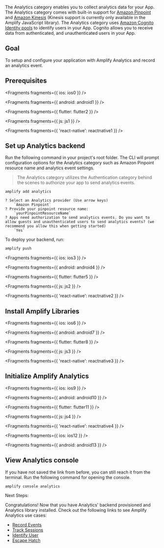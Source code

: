 The Analytics category enables you to collect analytics data for your App. The Analytics category comes with built-in support for [Amazon Pinpoint](https://aws.amazon.com/pinpoint) and [Amazon Kinesis](https://aws.amazon.com/kinesis) (Kinesis support is currently only available in the Amplify JavaScript library). The Analytics category uses [Amazon Cognito Identity pools](https://docs.aws.amazon.com/cognito/latest/developerguide/identity-pools.html) to identify users in your App. Cognito allows you to receive data from authenticated, and unauthenticated users in your App.

## Goal

To setup and configure your application with Amplify Analytics and record an analytics event.

## Prerequisites


<Fragments fragments={{ ios: ios0 }} />


<Fragments fragments={{ android: android1 }} />


<Fragments fragments={{ flutter: flutter2 }} />


<Fragments fragments={{ js: js1 }} />


<Fragments fragments={{ 'react-native': reactnative1 }} />

## Set up Analytics backend

Run the following command in your project's root folder. The CLI will prompt configuration options for the Analytics category such as Amazon Pinpoint resource name and analytics event settings.

> The Analytics category utilizes the Authentication category behind the scenes to authorize your app to send analytics events.

```bash
amplify add analytics
```

```console
? Select an Analytics provider (Use arrow keys)
    `Amazon Pinpoint`
? Provide your pinpoint resource name:
    `yourPinpointResourceName`
? Apps need authorization to send analytics events. Do you want to allow guests and unauthenticated users to send analytics events? (we recommend you allow this when getting started)
    `Yes`
```

To deploy your backend, run:

```bash
amplify push
```


<Fragments fragments={{ ios: ios3 }} />


<Fragments fragments={{ android: android4 }} />


<Fragments fragments={{ flutter: flutter5 }} />


<Fragments fragments={{ js: js2 }} />


<Fragments fragments={{ 'react-native': reactnative2 }} />

## Install Amplify Libraries


<Fragments fragments={{ ios: ios6 }} />


<Fragments fragments={{ android: android7 }} />


<Fragments fragments={{ flutter: flutter8 }} />


<Fragments fragments={{ js: js3 }} />


<Fragments fragments={{ 'react-native': reactnative3 }} />

## Initialize Amplify Analytics


<Fragments fragments={{ ios: ios9 }} />


<Fragments fragments={{ android: android10 }} />


<Fragments fragments={{ flutter: flutter11 }} />


<Fragments fragments={{ js: js4 }} />


<Fragments fragments={{ 'react-native': reactnative4 }} />


<Fragments fragments={{ ios: ios12 }} />


<Fragments fragments={{ android: android13 }} />

## View Analytics console

If you have not saved the link from before, you can still reach it from the terminal. Run the following command for opening the console.

```console
amplify console analytics
```

Next Steps:

Congratulations! Now that you have Analytics' backend provisioned and Analytics library installed. Check out the following links to see Amplify Analytics use cases:

- [Record Events](/lib/analytics/record)
- [Track Sessions](/lib/analytics/autotrack)
- [Identify User](/lib/analytics/identifyuser)
- [Escape Hatch](/lib/analytics/escapehatch)
